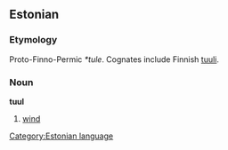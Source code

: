 ==Estonian==
[[Category:Estonian language]]
===Etymology===
Proto-Finno-Permic ''*tule''. Cognates include Finnish [[tuuli]].

===Noun===
'''tuul'''
# [[wind]]